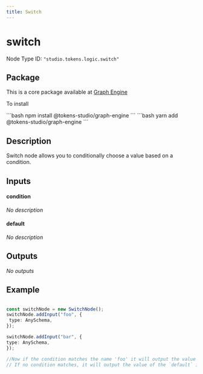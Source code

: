 ```yaml
---
title: Switch
---
```


# switch

Node Type ID: `"studio.tokens.logic.switch"`

## Package 

This is a core package available at [Graph Engine](https://www.npmjs.com/package/@tokens-studio/graph-engine)

To install 

<Tabs>
  <TabItem value="npm" label="NPM" default>
```bash
npm install @tokens-studio/graph-engine
```
  </TabItem>
  <TabItem value="yarn" label="Yarn">
```bash
yarn add @tokens-studio/graph-engine
```
  </TabItem>
</Tabs>



## Description
Switch node allows you to conditionally choose a value based on a condition.

## Inputs


#### condition

*No description*




#### default

*No description*




## Outputs

*No outputs*


## Example


```ts

const switchNode = new SwitchNode();
switchNode.addInput("foo", {
 type: AnySchema,
});

switchNode.addInput("bar", {
type: AnySchema,
});

//Now if the condition matches the name 'foo' it will output the value of the foo input
// If no condition matches, it will output the value of the `default` input


```



